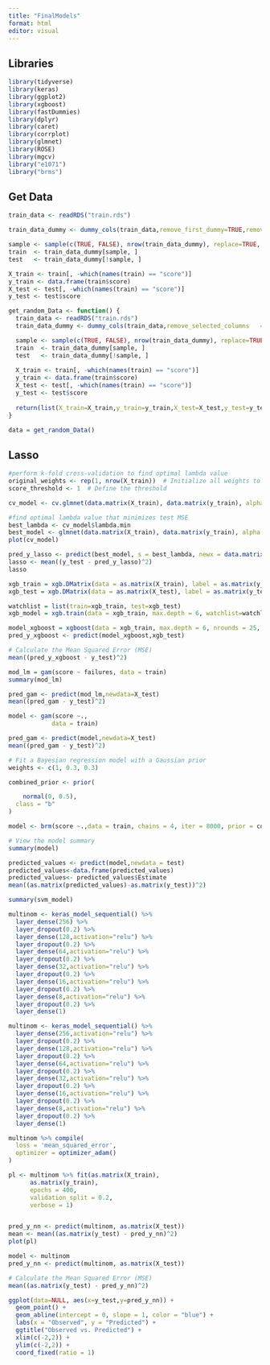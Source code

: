 ```yaml
---
title: "FinalModels"
format: html
editor: visual
---
```


## Libraries

```r
library(tidyverse)
library(keras)
library(ggplot2)
library(xgboost)
library(fastDummies)
library(dplyr)
library(caret)
library(corrplot)
library(glmnet)
library(ROSE)
library(mgcv)
library("e1071")
library("brms")
```

## Get Data

```r
train_data <- readRDS("train.rds")
```

```r
train_data_dummy <- dummy_cols(train_data,remove_first_dummy=TRUE,remove_selected_columns=TRUE)

sample <- sample(c(TRUE, FALSE), nrow(train_data_dummy), replace=TRUE, prob=c(0.80,0.2))
train  <- train_data_dummy[sample, ]
test   <- train_data_dummy[!sample, ]
```

```r
X_train <- train[, -which(names(train) == "score")]
y_train <- data.frame(train$score)
X_test <- test[, -which(names(train) == "score")]
y_test <- test$score
```

```r
get_random_Data <- function() {
  train_data <- readRDS("train.rds")
  train_data_dummy <- dummy_cols(train_data,remove_selected_columns   =TRUE)

  sample <- sample(c(TRUE, FALSE), nrow(train_data_dummy), replace=TRUE, prob=c(0.9,0.1))
  train  <- train_data_dummy[sample, ]
  test   <- train_data_dummy[!sample, ]
  
  X_train <- train[, -which(names(train) == "score")]
  y_train <- data.frame(train$score)
  X_test <- test[, -which(names(train) == "score")]
  y_test <- test$score
  
  return(list(X_train=X_train,y_train=y_train,X_test=X_test,y_test=y_test))
}

```

```r
data = get_random_Data()
```

## Lasso

```r
#perform k-fold cross-validation to find optimal lambda value
original_weights <- rep(1, nrow(X_train))  # Initialize all weights to 1
score_threshold <- 1  # Define the threshold

cv_model <- cv.glmnet(data.matrix(X_train), data.matrix(y_train), alpha = 1)

#find optimal lambda value that minimizes test MSE
best_lambda <- cv_model$lambda.min
best_model <- glmnet(data.matrix(X_train), data.matrix(y_train), alpha = 1, lambda = best_lambda)
plot(cv_model) 
```

```r
pred_y_lasso <- predict(best_model, s = best_lambda, newx = data.matrix(X_test))
lasso <- mean((y_test - pred_y_lasso)^2)
lasso
```

```r
xgb_train = xgb.DMatrix(data = as.matrix(X_train), label = as.matrix(y_train))
xgb_test = xgb.DMatrix(data = as.matrix(X_test), label = as.matrix(y_test))

watchlist = list(train=xgb_train, test=xgb_test)
xgb_model = xgb.train(data = xgb_train, max.depth = 6, watchlist=watchlist, nrounds = 25,verbose=1)
```

```r
model_xgboost = xgboost(data = xgb_train, max.depth = 6, nrounds = 25, verbose = 0)
pred_y_xgboost <- predict(model_xgboost,xgb_test)

# Calculate the Mean Squared Error (MSE)
mean((pred_y_xgboost - y_test)^2)
```

```r
mod_lm = gam(score ~ failures, data = train)
summary(mod_lm)
```

```r
pred_gam <- predict(mod_lm,newdata=X_test)
mean((pred_gam - y_test)^2)
```

```r
model <- gam(score ~.,
            data = train)

pred_gam <- predict(model,newdata=X_test)
mean((pred_gam - y_test)^2)
```

```r
# Fit a Bayesian regression model with a Gaussian prior
weights <- c(1, 0.3, 0.3) 

combined_prior <- prior(

    normal(0, 0.5),
  class = "b"
)

model <- brm(score ~.,data = train, chains = 4, iter = 8000, prior = combined_prior)

# View the model summary
summary(model)
```

```r
predicted_values <- predict(model,newdata = test)
predicted_values<-data.frame(predicted_values)
predicted_values<- predicted_values$Estimate
mean((as.matrix(predicted_values)-as.matrix(y_test))^2)
```

```r
summary(svm_model)
```

```r
multinom <- keras_model_sequential() %>%
  layer_dense(256) %>%
  layer_dropout(0.2) %>%
  layer_dense(128,activation="relu") %>%
  layer_dropout(0.2) %>%
  layer_dense(64,activation="relu") %>%
  layer_dropout(0.2) %>%
  layer_dense(32,activation="relu") %>%
  layer_dropout(0.2) %>%
  layer_dense(16,activation="relu") %>%
  layer_dropout(0.2) %>%
  layer_dense(8,activation="relu") %>%
  layer_dropout(0.2) %>%
  layer_dense(1)
```

```r
multinom <- keras_model_sequential() %>%
  layer_dense(256,activation="relu") %>%
  layer_dropout(0.2) %>%
  layer_dense(128,activation="relu") %>%
  layer_dropout(0.2) %>%
  layer_dense(64,activation="relu") %>%
  layer_dropout(0.2) %>%
  layer_dense(32,activation="relu") %>%
  layer_dropout(0.2) %>%
  layer_dense(16,activation="relu") %>%
  layer_dropout(0.2) %>%
  layer_dense(8,activation="relu") %>%
  layer_dropout(0.2) %>%
  layer_dense(1)

multinom %>% compile(
  loss = 'mean_squared_error',
  optimizer = optimizer_adam()
)

pl <- multinom %>% fit(as.matrix(X_train), 
      as.matrix(y_train), 
      epochs = 400, 
      validation_split = 0.2,  
      verbose = 1)


pred_y_nn <- predict(multinom, as.matrix(X_test))
mean <- mean((as.matrix(y_test) - pred_y_nn)^2)
plot(pl)
```

```r
model <- multinom
pred_y_nn <- predict(multinom, as.matrix(X_test))

# Calculate the Mean Squared Error (MSE)
mean((as.matrix(y_test) - pred_y_nn)^2)
```

```r
ggplot(data=NULL, aes(x=y_test,y=pred_y_nn)) +
  geom_point() +
  geom_abline(intercept = 0, slope = 1, color = "blue") +
  labs(x = "Observed", y = "Predicted") +
  ggtitle("Observed vs. Predicted") +
  xlim(c(-2,2)) +
  ylim(c(-2,2)) +
  coord_fixed(ratio = 1)

```
